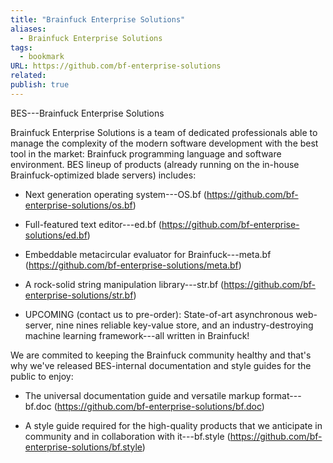 ```yaml
---
title: "Brainfuck Enterprise Solutions"
aliases:
  - Brainfuck Enterprise Solutions
tags:
  - bookmark
URL: https://github.com/bf-enterprise-solutions
related:
publish: true
---
```





BES---Brainfuck Enterprise Solutions

Brainfuck Enterprise Solutions is a team of dedicated professionals able to manage the complexity of the modern software development with the best tool in the market: Brainfuck programming language and software environment. BES lineup of products (already running on the in-house Brainfuck-optimized blade servers) includes:

- Next generation operating system---OS.bf (https://github.com/bf-enterprise-solutions/os.bf)

- Full-featured text editor---ed.bf (https://github.com/bf-enterprise-solutions/ed.bf)

- Embeddable metacircular evaluator for Brainfuck---meta.bf (https://github.com/bf-enterprise-solutions/meta.bf)

- A rock-solid string manipulation library---str.bf (https://github.com/bf-enterprise-solutions/str.bf)

- UPCOMING (contact us to pre-order): State-of-art asynchronous web-server, nine nines reliable key-value store, and an industry-destroying machine learning framework---all written in Brainfuck!

We are commited to keeping the Brainfuck community healthy and that's why we've released BES-internal documentation and style guides for the public to enjoy:

- The universal documentation guide and versatile markup format---bf.doc (https://github.com/bf-enterprise-solutions/bf.doc)

- A style guide required for the high-quality products that we anticipate in community and in collaboration with it---bf.style (https://github.com/bf-enterprise-solutions/bf.style)